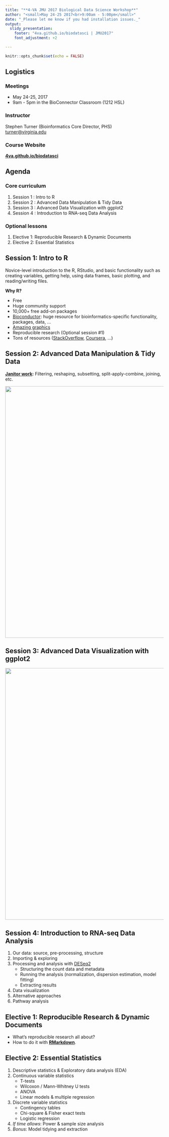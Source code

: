 ```yaml
---
title: "**4-VA JMU 2017 Biological Data Science Workshop**"
author: "<small>May 24-25 2017<br>9:00am - 5:00pm</small>"
date: "_Please let me know if you had installation issues._"
output: 
  slidy_presentation:
    footer: "4va.github.io/biodatasci | JMU2017"
    font_adjustment: +2

---
```


```r
knitr::opts_chunk$set(echo = FALSE)
```

## Logistics

### Meetings

- May 24-25, 2017
- 9am - 5pm in the BioConnector Classroom (1212 HSL)

### Instructor

Stephen Turner (Bioinformatics Core Director, PHS)  
<turner@virginia.edu>

### Course Website

**[4va.github.io/biodatasci](http://4va.github.io/biodatasci)**

## Agenda

### Core curriculum

1. Session 1 : Intro to R
1. Session 2 : Advanced Data Manipulation & Tidy Data
1. Session 3 : Advanced Data Visualization with ggplot2
1. Session 4 : Introduction to RNA-seq Data Analysis

### Optional lessons

1. Elective 1: Reproducible Research & Dynamic Documents
1. Elective 2: Essential Statistics

## Session 1: Intro to R

Novice-level introduction to the R, RStudio, and basic functionality such as creating variables, getting help, using data frames, basic plotting, and reading/writing files.

**Why R?**

- Free
- Huge community support
- 10,000+ free add-on packages
- [Bioconductor](http://bioconductor.org): huge resource for bioinformatics-specific functionality, packages, data, ...
- [Amazing graphics](https://www.google.com/search?q=ggplot2&tbm=isch)
- Reproducible research (Optional session #1)
- Tons of resources ([StackOverflow](http://stackoverflow.com/questions/tagged/r), [Coursera](https://www.coursera.org/specializations/jhu-data-science), ...)

## Session 2: Advanced Data Manipulation & Tidy Data

**[Janitor work](https://www.nytimes.com/2014/08/18/technology/for-big-data-scientists-hurdle-to-insights-is-janitor-work.html):** Filtering, reshaping, subsetting, split-apply-combine, joining, etc.

<img height=800, src="../img/dplyr-cheatsheet.png">

## Session 3: Advanced Data Visualization with ggplot2

<img height=800, src="../img/ggplot2-cheatsheet.png">

## Session 4: Introduction to RNA-seq Data Analysis

1. Our data: source, pre-processing, structure
1. Importing & exploring
1. Processing and analysis with [DESeq2](http://bioconductor.org/packages/DESeq2)
    - Structuring the count data and metadata
    - Running the analysis (normalization, dispersion estimation, model fitting)
    - Extracting results
1. Data visualization
1. Alternative approaches
1. Pathway analysis

## Elective 1: Reproducible Research & Dynamic Documents {.bigger}

- What's reproducible research all about?
- How to do it with **[RMarkdown](http://rmarkdown.rstudio.com/)**.

## Elective 2: Essential Statistics

1. Descriptive statistics & Exploratory data analysis (EDA)
1. Continuous variable statistics
    - T-tests
    - Wilcoxon / Mann-Whitney U tests
    - ANOVA
    - Linear models & multiple regression
1. Discrete variable statistics
    - Contingency tables
    - Chi-square & Fisher exact tests
    - Logistic regression
1. _If time allows_: Power & sample size analysis
1. _Bonus_: Model tidying and extraction
